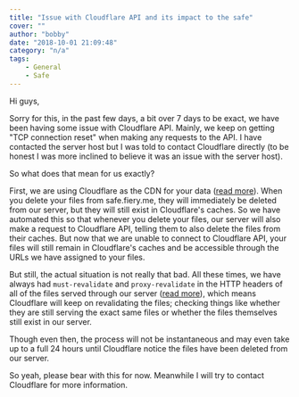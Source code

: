 ```yaml
---
title: "Issue with Cloudflare API and its impact to the safe"
cover: ""
author: "bobby"
date: "2018-10-01 21:09:48"
category: "n/a"
tags:
    - General
    - Safe
---
```

Hi guys,

Sorry for this, in the past few days, a bit over 7 days to be exact, we have been having some issue with Cloudflare API. Mainly, we keep on getting "TCP connection reset" when making any requests to the API. I have contacted the server host but I was told to contact Cloudflare directly (to be honest I was more inclined to believe it was an issue with the server host).

So what does that mean for us exactly?

First, we are using Cloudflare as the CDN for your data ([read more](https://en.wikipedia.org/wiki/Content_delivery_network)). When you delete your files from safe.fiery.me, they will immediately be deleted from our server, but they will still exist in Cloudflare's caches. So we have automated this so that whenever you delete your files, our server will also make a request to Cloudflare API, telling them to also delete the files from their caches. But now that we are unable to connect to Cloudflare API, your files will still remain in Cloudflare's caches and be accessible through the URLs we have assigned to your files.

But still, the actual situation is not really that bad. All these times, we have always had `must-revalidate` and `proxy-revalidate` in the HTTP headers of all of the files served through our server ([read more](https://support.cloudflare.com/hc/en-us/articles/115003206852-Origin-Cache-Control)), which means Cloudflare will keep on revalidating the files; checking things like whether they are still serving the exact same files or whether the files themselves still exist in our server.

Though even then, the process will not be instantaneous and may even take up to a full 24 hours until Cloudflare notice the files have been deleted from our server.

So yeah, please bear with this for now. Meanwhile I will try to contact Cloudflare for more information.

